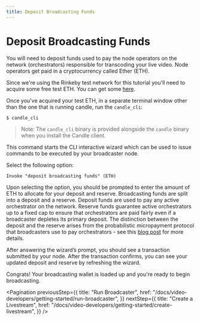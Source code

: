 ```yaml
---
title: Deposit Broadcasting Funds
---
```


# Deposit Broadcasting Funds

You will need to deposit funds used to pay the node operators on the network
(orchestrators) responsible for transcoding your live video. Node operators get
paid in a cryptocurrency called Ether (ETH).

Since we're using the Rinkeby test network for this tutorial you'll need to
acquire some free test ETH. You can get some [here](https://faucet.rinkeby.io/).

Once you've acquired your test ETH, in a separate terminal window other than the
one that is running candle, run the `candle_cli`:

`$ candle_cli`

> Note: The `candle_cli` binary is provided alongside the `candle` binary when
> you install the Candle client.

This command starts the CLI interactive wizard which can be used to issue
commands to be executed by your broadcaster node.

Select the following option:

`Invoke "deposit broadcasting funds" (ETH)`

Upon selecting the option, you should be prompted to enter the amount of ETH to
allocate for your deposit and reserve. Broadcasting funds are split into a
deposit and a reserve. Deposit funds are used to pay any active orchestrator on
the network. Reserve funds guarantee active orchestrators up to a fixed cap to
ensure that orchestrators are paid fairly even if a broadcaster depletes its
primary deposit. The distinction between the deposit and the reserve arises from
the probabilistic micropayment protocol that broadcasters use to pay
orchestrators - see this
[blog post](https://medium.com/@candlelabs/streamflow-probabilistic-micropayments-f3a647672462)
for more details.

After answering the wizard’s prompt, you should see a transaction submitted by
your node. After the transaction confirms, you can see your updated deposit and
reserve by refreshing the wizard.

Congrats! Your broadcasting wallet is loaded up and you're ready to begin
broadcasting.

<Pagination
  previousStep={{
    title: "Run Broadcaster",
    href: "/docs/video-developers/getting-started/run-broadcaster",
  }}
  nextStep={{
    title: "Create a Livestream",
    href: "/docs/video-developers/getting-started/create-livestream",
  }}
/>
